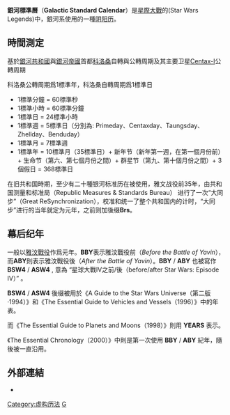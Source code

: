 {{expand|time=2015-12-30T03:39:40+00:00}}
{{refimprove|time=2015-12-30T03:39:40+00:00}}
{{noteTA
|T=zh-hans:银河标准历;zh-hk:銀河標準曆;zh-tw:銀河標準曆;
|G1=星球大戰
}}

'''銀河標準曆'''（'''Galactic Standard Calendar'''）是[[星際大戰|星際大戰]]的{{Le|星球大戰傳說|Category:Star_Wars_Legends}}(Star Wars Legends)中，銀河系使用的一種[[阴阳历|阴阳历]]。

== 時間測定 ==
基於[[銀河共和國|銀河共和國]]與[[銀河帝國|銀河帝國]]首都[[科洛桑|科洛桑]]自轉與公轉周期及其主要卫星[[科洛桑#Centax_I|Centax-I]]公轉周期

科洛桑公轉周期爲1標準年，科洛桑自轉周期爲1標準日

* 1標準分鐘 = 60標準秒
* 1標準小時 = 60標準分鐘
* 1標準日 = 24標準小時 
* 1標準週 = 5標準日（分別為: Primeday、Centaxday、Taungsday、Zhellday、Benduday）
* 1標準月 = 7標準週
* 1標準年 = 10標準月（35標準日）+ 新年节（新年第一週，在第一個月份前）+ 生命节（第六、第七個月份之間）+ 群星节（第九、第十個月份之間）+ 3個假日 = 368標準日

在旧共和国時期，至少有二十種银河标准历在被使用，雅文战役前35年，由共和国测量和标准局（Republic Measures & Standards Bureau） 进行了一次“大同步”（Great ReSynchronization），校准和统一了整个共和国内的计时，“大同步”进行的当年就定为元年，之前则加後缀'''Brs'''。

== 幕后纪年 ==
一般以[[雅汶戰役|雅汶戰役]]作爲元年。'''BBY'''表示雅汶戰役前（''Before the Battle of Yavin''），而'''ABY'''則表示雅汶戰役後（''After the Battle of Yavin''）。'''BBY''' / '''ABY''' 也被寫作 '''BSW4''' / '''ASW4''' , 意為 “星球大戰IV之前/後（before/after Star Wars: Episode IV）”  。

'''BSW4''' / '''ASW4''' 後缀被用於《A Guide to the Star Wars Universe（第二版·1994）》和《The Essential Guide to Vehicles and Vessels（1996）》中的年表。

而《The Essential Guide to Planets and Moons（1998）》則用 '''YEARS''' 表示。

《The Essential Chronology（2000）》中則是第一次使用 '''BBY''' / '''ABY''' 紀年，隨後被一直沿用。

==外部連結==
* {{en}}{{sww|Galactic_Standard_Calendar|銀河標準曆}}

{{starwars}}
{{曆法}}
[[Category:虚构历法|Category:虚构历法]]

[[Category:星際大戰|G]]
{{星際大戰小作品}}